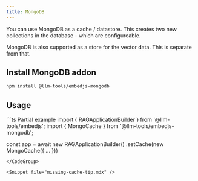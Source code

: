 ```yaml
---
title: MongoDB
---
```


You can use MongoDB as a cache / datastore. This creates two new collections in the database - which are configureable.

<Note>
MongoDB is also supported as a store for the vector data. This is separate from that.
</Note>

## Install MongoDB addon

```bash
npm install @llm-tools/embedjs-mongodb
```

## Usage
<CodeGroup>
```ts Partial example
import { RAGApplicationBuilder } from '@llm-tools/embedjs';
import { MongoCache } from '@llm-tools/embedjs-mongodb';

const app = await new RAGApplicationBuilder()
.setCache(new MongoCache({ ... }))
```
</CodeGroup>

<Snippet file="missing-cache-tip.mdx" />
